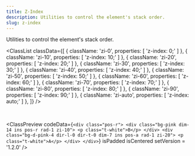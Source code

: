 ```yaml
---
title: Z-Index
description: Utilities to control the element's stack order.
slug: z-index
---
```



Utilities to control the element's stack order.

<ClassList
  classData={[
    {
      className: 'zi-0',
      properties: [
        'z-index: 0;'
      ]
    },
    {
      className: 'zi-10',
      properties: [
        'z-index: 10;'
      ]
    },
    {
      className: 'zi-20',
      properties: [
        'z-index: 20;'
      ]
    },
    {
      className: 'zi-30',
      properties: [
        'z-index: 30;'
      ]
    },
    {
      className: 'zi-40',
      properties: [
        'z-index: 40;'
      ]
    },
    {
      className: 'zi-50',
      properties: [
        'z-index: 50;'
      ]
    },
    {
      className: 'zi-60',
      properties: [
        'z-index: 60;'
      ]
    },
    {
      className: 'zi-70',
      properties: [
        'z-index: 70;'
      ]
    },
    {
      className: 'zi-80',
      properties: [
        'z-index: 80;'
      ]
    },
    {
      className: 'zi-90',
      properties: [
        'z-index: 90;'
      ]
    },
    {
      className: 'zi-auto',
      properties: [
        'z-index: auto;'
      ]
    },
  ]}
/>

<br />

<ClassPreview
  codeData={`<div class="pos-r">
      <div class="bg-pink dim-14 ins pos-r rad-1 zi-10">
        <p class="t-white">B</p>
      </div>
      <div class="bg-d-pink-4 dir-l-0 dir-t-0 dim-7 ins pos-a rad-1 zi-20">
        <p class="t-white">A</p>
      </div>
    </div>`}
  isPadded
  isCentered
  setVersion = '1.2.0'
/>